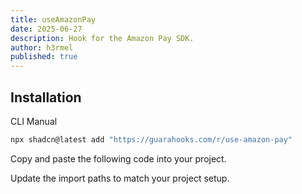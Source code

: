 ```yaml
---
title: useAmazonPay
date: 2025-06-27
description: Hook for the Amazon Pay SDK.
author: h3rmel
published: true
---
```


<HookPreview name="use-amazon-pay-demo" />

## Installation

<Tabs defaultValue="cli">

<TabsList>
  <TabsTrigger value="cli">CLI</TabsTrigger>
  <TabsTrigger value="manual">Manual</TabsTrigger>
</TabsList>
<TabsContent value="cli">

```bash
npx shadcn@latest add "https://guarahooks.com/r/use-amazon-pay"
```

</TabsContent>
<TabsContent value="manual">

<Steps>

<Step>Copy and paste the following code into your project.</Step>

<HookSource name="use-amazon-pay" />

<Step>Update the import paths to match your project setup.</Step>

</Steps>

</TabsContent>

</Tabs>
